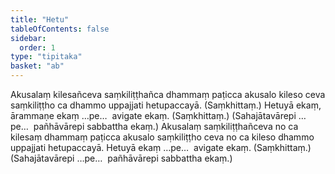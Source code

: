```yaml
---
title: "Hetu"
tableOfContents: false
sidebar:
  order: 1
type: "tipitaka"
basket: "ab"
---
```



<DynamicBreadcrumb />

<Division number="26">

<Paragraph number="1497">
Akusalaṃ kilesañceva saṃkiliṭṭhañca dhammaṃ paṭicca akusalo kileso ceva saṃkiliṭṭho ca dhammo uppajjati hetupaccayā. (Saṃkhittaṃ.)
</Paragraph>

<Paragraph number="1498">
Hetuyā ekaṃ, ārammaṇe ekaṃ …pe…  avigate ekaṃ. (Saṃkhittaṃ.)
</Paragraph>

<Paragraph number="1499">
(Sahajātavārepi …pe…  pañhāvārepi sabbattha ekaṃ.)
</Paragraph>

</Division>
<Division number="27">

<Paragraph number="1500">
Akusalaṃ saṃkiliṭṭhañceva no ca kilesaṃ dhammaṃ paṭicca akusalo saṃkiliṭṭho ceva no ca kileso dhammo uppajjati hetupaccayā.
</Paragraph>

<Paragraph number="1501">
Hetuyā ekaṃ …pe…  avigate ekaṃ. (Saṃkhittaṃ.)
</Paragraph>

<Paragraph number="1502">
(Sahajātavārepi …pe…  pañhāvārepi sabbattha ekaṃ.)
</Paragraph>
</Division>
